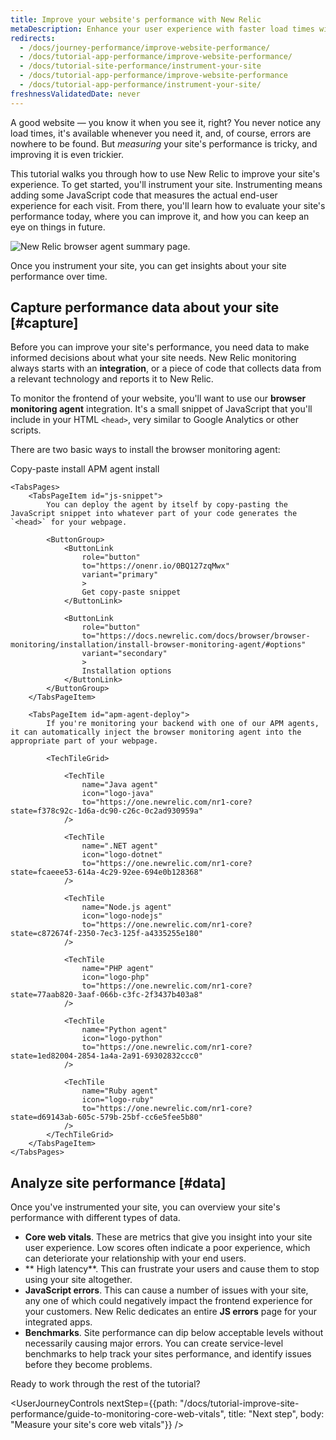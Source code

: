 ```yaml
---
title: Improve your website's performance with New Relic
metaDescription: Enhance your user experience with faster load times with New Relic. This tutorial walks you through the first steps to improve your site performance.
redirects:
  - /docs/journey-performance/improve-website-performance/
  - /docs/tutorial-app-performance/improve-website-performance/
  - /docs/tutorial-site-performance/instrument-your-site
  - /docs/tutorial-app-performance/improve-website-performance
  - /docs/tutorial-app-performance/instrument-your-site/
freshnessValidatedDate: never
---
```



A good website — you know it when you see it, right? You never notice any load times, it's available whenever you need it, and, of course, errors are nowhere to be found. But _measuring_ your site's performance is tricky, and improving it is even trickier.

This tutorial walks you through how to use New Relic to improve your site's experience. To get started, you'll instrument your site. Instrumenting means adding some JavaScript code that measures the actual end-user experience for each visit. From there, you'll learn how to evaluate your site's performance today, where you can improve it, and how you can keep an eye on things in future.

<img
    title="Improve your site with New Relic"
    alt="New Relic browser agent summary page."
    src={browserBrowserSummary}
/>

<figcaption>
    Once you instrument your site, you can get insights about your site performance over time. 
</figcaption>

## Capture performance data about your site [#capture]

Before you can improve your site's performance, you need data to make informed decisions about what your site needs. New Relic monitoring always starts with an **integration**, or a piece of code that collects data from a relevant technology and reports it to New Relic. 

To monitor the frontend of your website, you'll want to use our **browser monitoring agent** integration. It's a small snippet of JavaScript that you'll include in your HTML `<head>`, very similar to Google Analytics or other scripts. 

There are two basic ways to install the browser monitoring agent: 

<Tabs>
    <TabsBar>
        <TabsBarItem id="js-snippet">Copy-paste install</TabsBarItem>
        <TabsBarItem id="apm-agent-deploy">APM agent install</TabsBarItem>
    </TabsBar>

    <TabsPages>
        <TabsPageItem id="js-snippet">
            You can deploy the agent by itself by copy-pasting the JavaScript snippet into whatever part of your code generates the `<head>` for your webpage.

            <ButtonGroup>
                <ButtonLink
                    role="button"
                    to="https://onenr.io/0BQ127zqMwx"
                    variant="primary"
                    >
                    Get copy-paste snippet
                </ButtonLink>

                <ButtonLink
                    role="button"
                    to="https://docs.newrelic.com/docs/browser/browser-monitoring/installation/install-browser-monitoring-agent/#options"
                    variant="secondary"
                    >
                    Installation options
                </ButtonLink>
            </ButtonGroup>
        </TabsPageItem>

        <TabsPageItem id="apm-agent-deploy">
            If you're monitoring your backend with one of our APM agents, it can automatically inject the browser monitoring agent into the appropriate part of your webpage.

            <TechTileGrid>

                <TechTile
                    name="Java agent"
                    icon="logo-java"
                    to="https://one.newrelic.com/nr1-core?  state=f378c92c-1d6a-dc90-c26c-0c2ad930959a"
                />

                <TechTile
                    name=".NET agent"
                    icon="logo-dotnet"
                    to="https://one.newrelic.com/nr1-core?  state=fcaeee53-614a-4c29-92ee-694e0b128368"
                />

                <TechTile
                    name="Node.js agent"
                    icon="logo-nodejs"
                    to="https://one.newrelic.com/nr1-core?  state=c872674f-2350-7ec3-125f-a4335255e180"
                />

                <TechTile
                    name="PHP agent"
                    icon="logo-php"
                    to="https://one.newrelic.com/nr1-core?  state=77aab820-3aaf-066b-c3fc-2f3437b403a8"
                />

                <TechTile
                    name="Python agent"
                    icon="logo-python"
                    to="https://one.newrelic.com/nr1-core?  state=1ed82004-2854-1a4a-2a91-69302832ccc0"
                />

                <TechTile
                    name="Ruby agent"
                    icon="logo-ruby"
                    to="https://one.newrelic.com/nr1-core?  state=d69143ab-605c-579b-25bf-cc6e5fee5b80"
                />
            </TechTileGrid>
        </TabsPageItem>
    </TabsPages>
  </Tabs>

## Analyze site performance [#data]

Once you've instrumented your site, you can overview your site's performance with different types of data.

* **Core web vitals**. These are metrics that give you insight into your site user experience. Low scores often indicate a poor experience, which can deteriorate your relationship with your end users.
* ** High latency**. This can frustrate your users and cause them to stop using your site altogether.
* **JavaScript errors**. This can cause a number of issues with your site, any one of which could negatively impact the frontend experience for your customers. New Relic dedicates an entire **JS errors** page for your integrated apps.
* **Benchmarks**. Site performance can dip below acceptable levels without necessarily causing major errors. You can create service-level benchmarks to help track your sites performance, and identify issues before they become problems.

Ready to work through the rest of the tutorial? 

<UserJourneyControls
    nextStep={{path: "/docs/tutorial-improve-site-performance/guide-to-monitoring-core-web-vitals", title: "Next step", body: "Measure your site's core web vitals"}}
/>